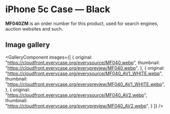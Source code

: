 
# iPhone 5c Case — Black

<Callout type='info' emoji='👉🏻'>**MF040ZM** is an order number for this product, used for search engines, auction websites and such.</Callout>

## Image gallery

<GalleryComponent
    images={[
      {
        original: "https://cloudfront.everycase.org/everysource/MF040.webp",
        thumbnail: "https://cloudfront.everycase.org/everypreview/MF040.webp",
      },
      {
        original: "https://cloudfront.everycase.org/everysource/MF040_AV1_WHITE.webp",
        thumbnail: "https://cloudfront.everycase.org/everypreview/MF040_AV1_WHITE.webp",
      },
      {
        original: "https://cloudfront.everycase.org/everysource/MF040_AV2.webp",
        thumbnail: "https://cloudfront.everycase.org/everypreview/MF040_AV2.webp",
      }
    ]}
  />
